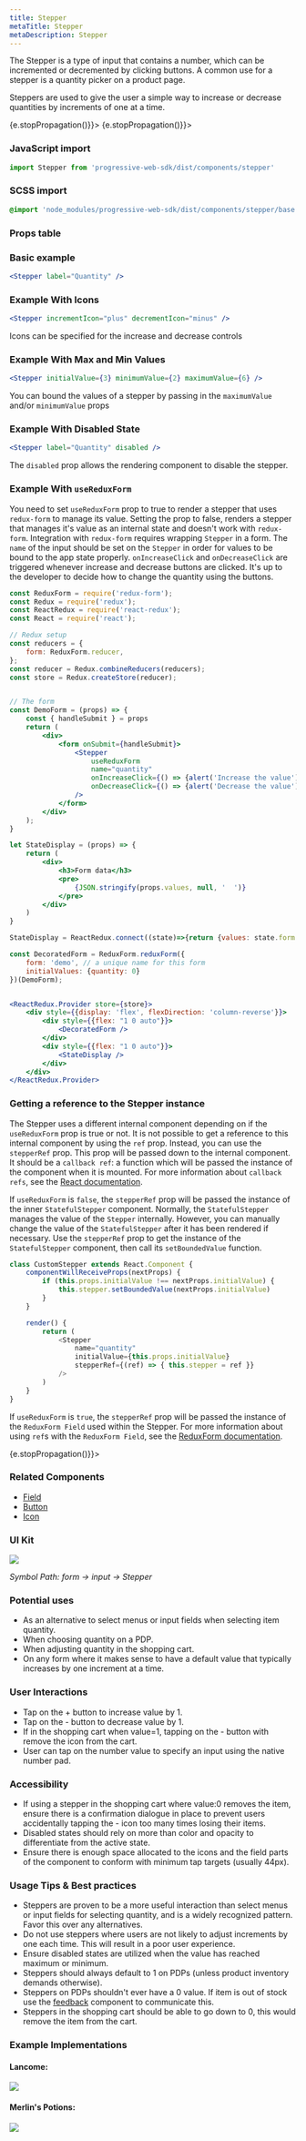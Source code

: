 ```yaml
---
title: Stepper
metaTitle: Stepper
metaDescription: Stepper
---
```



<div class="component-intro">

The Stepper is a type of input that contains a number, which can be incremented or decremented by clicking buttons. A common use for a stepper is a quantity picker on a product page.

Steppers are used to give the user a simple way to increase or decrease quantities by increments of one at a time.

</div>

<div onClick={(e) => {e.stopPropagation()}}>
<Tabs activeIndex={0} className="devcenter">
<TabsPanel title="Code" onClick={(e) => {e.stopPropagation()}}>

### JavaScript import

```jsx
import Stepper from 'progressive-web-sdk/dist/components/stepper'
```

### SCSS import

```scss
@import 'node_modules/progressive-web-sdk/dist/components/stepper/base';
```

### Props table

<PropsTable propMetaData={props.componentMetadata.childrenComponentProp} />

### Basic example

```jsx react-live=true
<Stepper label="Quantity" />
```

### Example With Icons

```jsx react-live=true
<Stepper incrementIcon="plus" decrementIcon="minus" />
```

Icons can be specified for the increase and decrease controls

### Example With Max and Min Values

```jsx react-live=true
<Stepper initialValue={3} minimumValue={2} maximumValue={6} />
```

You can bound the values of a stepper by passing in the `maximumValue` and/or
`minimumValue` props

### Example With Disabled State

```jsx react-live=true
<Stepper label="Quantity" disabled />
```

The `disabled` prop allows the rendering component to disable the stepper.

### Example With `useReduxForm`

You need to set `useReduxForm` prop to true to render a stepper that uses `redux-form` to manage its value.
Setting the prop to false, renders a stepper that manages it's value as an internal state and doesn't work with `redux-form`.
Integration with `redux-form` requires wrapping `Stepper` in a form. The
`name` of the input should be set on the `Stepper` in order for
values to be bound to the app state properly. `onIncreaseClick` and `onDecreaseClick` are triggered whenever increase and decrease buttons are clicked. It's up to the developer to decide how to change the quantity using the buttons.

```jsx static
const ReduxForm = require('redux-form');
const Redux = require('redux');
const ReactRedux = require('react-redux');
const React = require('react');

// Redux setup
const reducers = {
    form: ReduxForm.reducer,
};
const reducer = Redux.combineReducers(reducers);
const store = Redux.createStore(reducer);


// The form
const DemoForm = (props) => {
    const { handleSubmit } = props
    return (
        <div>
            <form onSubmit={handleSubmit}>
                <Stepper
                    useReduxForm
                    name="quantity"
                    onIncreaseClick={() => {alert('Increase the value')}}
                    onDecreaseClick={() => {alert('Decrease the value')}}
                />
            </form>
        </div>
    );
}

let StateDisplay = (props) => {
    return (
        <div>
            <h3>Form data</h3>
            <pre>
                {JSON.stringify(props.values, null, '  ')}
            </pre>
        </div>
    )
}

StateDisplay = ReactRedux.connect((state)=>{return {values: state.form.demo.values}})(StateDisplay)

const DecoratedForm = ReduxForm.reduxForm({
    form: 'demo', // a unique name for this form
    initialValues: {quantity: 0}
})(DemoForm);


<ReactRedux.Provider store={store}>
    <div style={{display: 'flex', flexDirection: 'column-reverse'}}>
        <div style={{flex: "1 0 auto"}}>
            <DecoratedForm />
        </div>
        <div style={{flex: "1 0 auto"}}>
            <StateDisplay />
        </div>
    </div>
</ReactRedux.Provider>
```

### Getting a reference to the Stepper instance

The Stepper uses a different internal component depending on if the `useReduxForm` prop is true or not. It is not possible to get a reference to this internal component by using the `ref` prop. Instead, you can use the `stepperRef` prop. This prop will be passed down to the internal component. It should be a `callback ref`: a function which will be passed the instance of the component when it is mounted. For more information about `callback refs`, see the [React documentation](https://reactjs.org/docs/refs-and-the-dom.html#callback-refs).

If `useReduxForm` is `false`, the `stepperRef` prop will be passed the instance of the inner `StatefulStepper` component. Normally, the `StatefulStepper` manages the value of the `Stepper` internally. However, you can manually change the value of the `StatefulStepper` after it has been rendered if necessary. Use the `stepperRef` prop to get the instance of the `StatefulStepper` component, then call its `setBoundedValue` function.

```js static
class CustomStepper extends React.Component {
    componentWillReceiveProps(nextProps) {
        if (this.props.initialValue !== nextProps.initialValue) {
            this.stepper.setBoundedValue(nextProps.initialValue)
        }
    }

    render() {
        return (
            <Stepper
                name="quantity"
                initialValue={this.props.initialValue}
                stepperRef={(ref) => { this.stepper = ref }}
            />
        )
    }
}
```

If `useReduxForm` is `true`, the `stepperRef` prop will be passed the instance of the `ReduxForm Field` used within the Stepper. For more information about using `ref`s with the `ReduxForm Field`, see the [ReduxForm documentation](https://redux-form.com/7.2.1/docs/api/field.md/#-code-withref-boolean-code-optional-).

</TabsPanel>
<TabsPanel title="Design" onClick={(e) => {e.stopPropagation()}}>

### Related Components

- [Field](#!/Field)
- [Button](#!/Button)
- [Icon](#!/Icon)

### UI Kit

![](./images/components/stepper/stepper-uikit.png)

*Symbol Path: form -> input -> Stepper*

### Potential uses

- As an alternative to select menus or input fields when selecting item quantity.
- When choosing quantity on a PDP.
- When adjusting quantity in the shopping cart.
- On any form where it makes sense to have a default value that typically increases by one increment at a time.

### User Interactions

- Tap on the + button to increase value by 1.
- Tap on the - button to decrease value by 1.
- If in the shopping cart when value=1, tapping on the - button with remove the icon from the cart.
- User can tap on the number value to specify an input using the native number pad.

### Accessibility

- If using a stepper in the shopping cart where value:0 removes the item, ensure there is a confirmation dialogue in place to prevent users accidentally tapping the - icon too many times losing their items.
- Disabled states should rely on more than color and opacity to differentiate from the active state.
- Ensure there is enough space allocated to the icons and the field parts of the component to conform with minimum tap targets (usually 44px).

### Usage Tips & Best practices

- Steppers are proven to be a more useful interaction than select menus or input fields for selecting quantity, and is a widely recognized pattern. Favor this over any alternatives.
- Do not use steppers where users are not likely to adjust increments by one each time. This will result in a poor user experience.
- Ensure disabled states are utilized when the value has reached maximum or minimum.
- Steppers should always default to 1 on PDPs (unless product inventory demands otherwise).
- Steppers on PDPs shouldn't ever have a 0 value. If item is out of stock use the [feedback](#!/Feedback) component to communicate this.
- Steppers in the shopping cart should be able to go down to 0, this would remove the item from the cart.

### Example Implementations

#### Lancome:

![](./images/components/stepper/stepper-lancome.png)

#### Merlin's Potions:

![](./images/components/stepper/stepper-merlins.png)

</TabsPanel>
</Tabs>
</div>